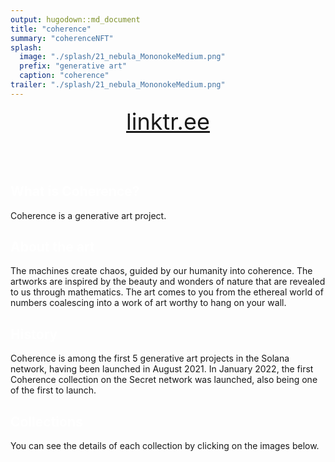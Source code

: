 ```yaml
---
output: hugodown::md_document
title: "coherence"
summary: "coherenceNFT"
splash:
  image: "./splash/21_nebula_MononokeMedium.png"
  prefix: "generative art"
  caption: "coherence"
trailer: "./splash/21_nebula_MononokeMedium.png"
---
```


<style>

h2 {color: white;}
h3 {color: white;}
</style>

<div style="font-size:36px;">
<center>
<a href="https://linktr.ee/coherencenft" target="_blank">linktr.ee</a>
</center>
</div>
<br><br>


## What is Coherence?
Coherence is a generative art project.

## About the art
The machines create chaos, guided by our humanity into coherence. The artworks are inspired by the beauty and wonders of nature that are revealed to us through mathematics. The art comes to you from the ethereal world of numbers coalescing into a work of art worthy to hang on your wall. 

## History
Coherence is among the first 5 generative art projects in the Solana network, having been launched in August 2021. In January 2022, the first Coherence collection on the Secret network was launched, also being one of the first to launch.

## Collections

You can see the details of each collection by clicking on the images below.



